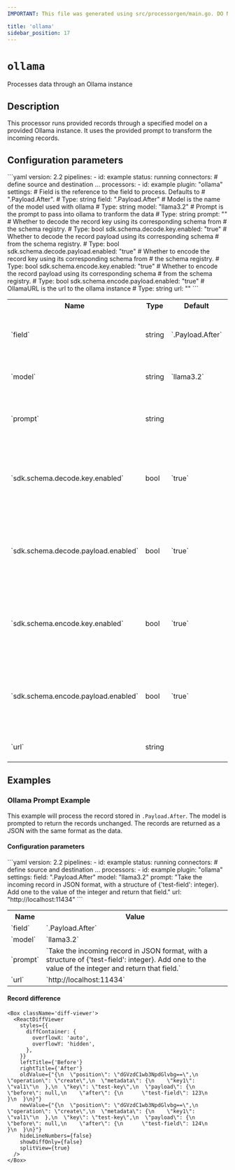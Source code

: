 ```yaml
---
IMPORTANT: This file was generated using src/processorgen/main.go. DO NOT EDIT.

title: 'ollama'
sidebar_position: 17
---
```



# `ollama`

Processes data through an Ollama instance

## Description

This processor runs provided records through a specified model on a provided Ollama instance. It uses the provided prompt to transform the incoming records.

## Configuration parameters

<Tabs groupId="config-params">
  <TabItem value="yaml" label="YAML">
```yaml
version: 2.2
pipelines:
  - id: example
    status: running
    connectors:
      # define source and destination ...
    processors:
      - id: example
        plugin: "ollama"
        settings:
          # Field is the reference to the field to process. Defaults to
          # ".Payload.After".
          # Type: string
          field: ".Payload.After"
          # Model is the name of the model used with ollama
          # Type: string
          model: "llama3.2"
          # Prompt is the prompt to pass into ollama to tranform the data
          # Type: string
          prompt: ""
          # Whether to decode the record key using its corresponding schema from
          # the schema registry.
          # Type: bool
          sdk.schema.decode.key.enabled: "true"
          # Whether to decode the record payload using its corresponding schema
          # from the schema registry.
          # Type: bool
          sdk.schema.decode.payload.enabled: "true"
          # Whether to encode the record key using its corresponding schema from
          # the schema registry.
          # Type: bool
          sdk.schema.encode.key.enabled: "true"
          # Whether to encode the record payload using its corresponding schema
          # from the schema registry.
          # Type: bool
          sdk.schema.encode.payload.enabled: "true"
          # OllamaURL is the url to the ollama instance
          # Type: string
          url: ""
```
  </TabItem>
  <TabItem value="table" label="Table">
  <table class="no-margin-table">
      <tr>
        <th>Name</th>
        <th>Type</th>
        <th>Default</th>
        <th>Description</th>
      </tr>
      <tr>
        <td>`field`</td>
        <td>string</td>
        <td>`.Payload.After`</td>
        <td>
  Field is the reference to the field to process. Defaults to ".Payload.After".
        </td>
      </tr>
      <tr>
        <td>`model`</td>
        <td>string</td>
        <td>`llama3.2`</td>
        <td>
  Model is the name of the model used with ollama
        </td>
      </tr>
      <tr>
        <td>`prompt`</td>
        <td>string</td>
        <td><Chip label="null" /></td>
        <td>
  Prompt is the prompt to pass into ollama to tranform the data
        </td>
      </tr>
      <tr>
        <td>`sdk.schema.decode.key.enabled`</td>
        <td>bool</td>
        <td>`true`</td>
        <td>
  Whether to decode the record key using its corresponding schema from the schema registry.
        </td>
      </tr>
      <tr>
        <td>`sdk.schema.decode.payload.enabled`</td>
        <td>bool</td>
        <td>`true`</td>
        <td>
  Whether to decode the record payload using its corresponding schema from the schema registry.
        </td>
      </tr>
      <tr>
        <td>`sdk.schema.encode.key.enabled`</td>
        <td>bool</td>
        <td>`true`</td>
        <td>
  Whether to encode the record key using its corresponding schema from the schema registry.
        </td>
      </tr>
      <tr>
        <td>`sdk.schema.encode.payload.enabled`</td>
        <td>bool</td>
        <td>`true`</td>
        <td>
  Whether to encode the record payload using its corresponding schema from the schema registry.
        </td>
      </tr>
      <tr>
        <td>`url`</td>
        <td>string</td>
        <td><Chip label="null" /></td>
        <td>
  OllamaURL is the url to the ollama instance
        </td>
      </tr>
    </table>
  </TabItem>
</Tabs>

## Examples

### Ollama Prompt Example

This example will process the record stored in
`.Payload.After`. The model is prompted to return the records unchanged. 
The records are returned as a JSON with the same format as the data. 

#### Configuration parameters

<Tabs groupId="config-params">
  <TabItem value="yaml" label="YAML">
```yaml
version: 2.2
pipelines:
  - id: example
    status: running
    connectors:
      # define source and destination ...
    processors:
      - id: example
        plugin: "ollama"
        settings:
          field: ".Payload.After"
          model: "llama3.2"
          prompt: "Take the incoming record in JSON format, with a structure of {'test-field': integer}. Add one to the value of the integer and return that field."
          url: "http://localhost:11434"
```
  </TabItem>
  <TabItem value="table" label="Table">
  <table class="no-margin-table">
      <tr>
        <th>Name</th>
        <th>Value</th>
      </tr>
      <tr>
        <td>`field`</td>
        <td>`.Payload.After`</td>
      </tr>
      <tr>
        <td>`model`</td>
        <td>`llama3.2`</td>
      </tr>
      <tr>
        <td>`prompt`</td>
        <td>`Take the incoming record in JSON format, with a structure of {'test-field': integer}. Add one to the value of the integer and return that field.`</td>
      </tr>
      <tr>
        <td>`url`</td>
        <td>`http://localhost:11434`</td>
      </tr>
    </table>
  </TabItem>
</Tabs>

#### Record difference

```mdx-code-block
<Box className='diff-viewer'>
  <ReactDiffViewer
    styles={{
      diffContainer: {
        overflowX: 'auto',
        overflowY: 'hidden',
      },
    }}
    leftTitle={'Before'}
    rightTitle={'After'}
    oldValue={"{\n  \"position\": \"dGVzdC1wb3NpdGlvbg==\",\n  \"operation\": \"create\",\n  \"metadata\": {\n    \"key1\": \"val1\"\n  },\n  \"key\": \"test-key\",\n  \"payload\": {\n    \"before\": null,\n    \"after\": {\n      \"test-field\": 123\n    }\n  }\n}"}
    newValue={"{\n  \"position\": \"dGVzdC1wb3NpdGlvbg==\",\n  \"operation\": \"create\",\n  \"metadata\": {\n    \"key1\": \"val1\"\n  },\n  \"key\": \"test-key\",\n  \"payload\": {\n    \"before\": null,\n    \"after\": {\n      \"test-field\": 124\n    }\n  }\n}"}
    hideLineNumbers={false}
    showDiffOnly={false}
    splitView={true}
  />
</Box>
```


